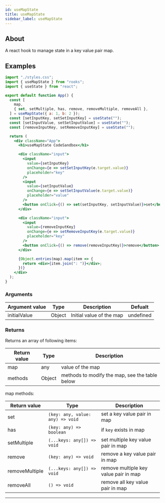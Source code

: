 ```yaml
---
id: useMapState
title: useMapState
sidebar_label: useMapState
---
```


## About

A react hook to manage state in a key value pair map.

[//]: # "Main"

## Examples

```jsx
import "./styles.css";
import { useMapState } from "rooks";
import { useState } from "react";

export default function App() {
  const [
    map,
    { set, setMultiple, has, remove, removeMultiple, removeAll },
  ] = useMapState({ a: 1, b: 2 });
  const [setInputKey, setSetInputKey] = useState("");
  const [setInputValue, setSetInputValue] = useState("");
  const [removeInputKey, setRemoveInputKey] = useState("");

  return (
    <div className="App">
      <h1>useMapState CodeSandbox</h1>

      <div className="input">
        <input
          value={setInputKey}
          onChange={e => setSetInputKey(e.target.value)}
          placeholder="key"
        />
        <input
          value={setInputValue}
          onChange={e => setSetInputValue(e.target.value)}
          placeholder="value"
        />
        <button onClick={() => set(setInputKey, setInputValue)}>set</button>
      </div>

      <div className="input">
        <input
          value={removeInputKey}
          onChange={e => setRemoveInputKey(e.target.value)}
          placeholder="key"
        />
        <button onClick={() => remove(removeInputKey)}>remove</button>
      </div>

      {Object.entries(map).map(item => {
        return <div>{item.join(": ")}</div>;
      })}
    </div>
  );
}
```

### Arguments

| Argument value | Type   | Description              | Defualt   |
| -------------- | ------ | ------------------------ | --------- |
| initialValue   | Object | Initial value of the map | undefined |

### Returns

Returns an array of following items:

| Return value | Type   | Description                                    |
| ------------ | ------ | ---------------------------------------------- |
| map          | any    | value of the map                               |
| methods      | Object | methods to modify the map, see the table below |

map methods:

| Return value   | Type                             | Description                           |
| -------------- | -------------------------------- | ------------------------------------- |
| set            | `(key: any, value: any) => void` | set a key value pair in map           |
| has            | `(key: any) => boolean`          | if `key` exists in map                |
| setMultiple    | `(...keys: any[]) => void`       | set multiple key value pair in map    |
| remove         | `(key: any) => void`             | remove a key value pair in map        |
| removeMultiple | `(...keys: any[]) => void`       | remove multiple key value pair in map |
| removeAll      | `() => void`                     | remove all key value pair in map      |

---
